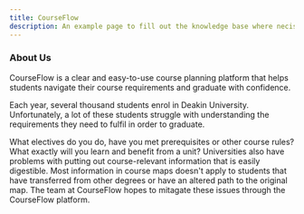 ```yaml
---
title: CourseFlow
description: An example page to fill out the knowledge base where necissary.
---
```



<Card
    title="Welcome to CourseFlow"
    icon="bars"
/>

<CardGrid>
    <LinkCard 
        title="GitHub"
        href="https://github.com/thoth-tech/CourseFlow"
    />
    <LinkCard 
        title="Documentation" 
        href="https://github.com/thoth-tech/documentation/tree/main/docs/Courseflow"
    />
</CardGrid>

### About Us

CourseFlow is a clear and easy-to-use course planning platform that helps students navigate their course requirements and graduate with confidence.

Each year, several thousand students enrol in Deakin University. Unfortunately, a lot of these students struggle with understanding the requirements they need to fulfil in order to graduate.

What electives do you do, have you met prerequisites or other course rules? What exactly will you learn and benefit from a unit? Universities also have problems with putting out course-relevant information that is easily digestible. Most information in course maps doesn't apply to students that have transferred from other degrees or have an altered path to the original map. The team at CourseFlow hopes to mitagate these issues through the CourseFlow platform.
